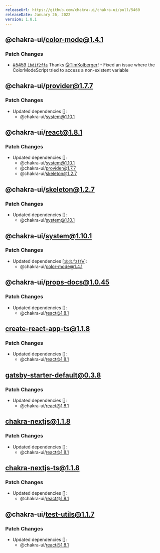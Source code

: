 ```yaml
---
releaseUrl: https://github.com/chakra-ui/chakra-ui/pull/5460
releaseDate: January 26, 2022
version: 1.8.1
---
```



## @chakra-ui/color-mode@1.4.1

### Patch Changes

-   [#5459](https://github.com/chakra-ui/chakra-ui/pull/5459)
    [`1bd1f2ffe`](https://github.com/chakra-ui/chakra-ui/commit/1bd1f2ffef44d810a099b001be98e3bfa229ddad)
    Thanks [@TimKolberger](https://github.com/TimKolberger)! - Fixed an issue
    where the ColorModeScript tried to access a non-existent variable

 ## @chakra-ui/provider@1.7.7

### Patch Changes

-   Updated dependencies \[]:
    -   @chakra-ui/system@1.10.1

 ## @chakra-ui/react@1.8.1

### Patch Changes

-   Updated dependencies \[]:
    -   @chakra-ui/system@1.10.1
    -   @chakra-ui/provider@1.7.7
    -   @chakra-ui/skeleton@1.2.7

 ## @chakra-ui/skeleton@1.2.7

### Patch Changes

-   Updated dependencies \[]:
    -   @chakra-ui/system@1.10.1

 ## @chakra-ui/system@1.10.1

### Patch Changes

-   Updated dependencies
    \[[`1bd1f2ffe`](https://github.com/chakra-ui/chakra-ui/commit/1bd1f2ffef44d810a099b001be98e3bfa229ddad)]:
    -   @chakra-ui/color-mode@1.4.1

 ## @chakra-ui/props-docs@1.0.45

### Patch Changes

-   Updated dependencies \[]:
    -   @chakra-ui/react@1.8.1

 ## create-react-app-ts@1.1.8

### Patch Changes

-   Updated dependencies \[]:
    -   @chakra-ui/react@1.8.1

 ## gatsby-starter-default@0.3.8

### Patch Changes

-   Updated dependencies \[]:
    -   @chakra-ui/react@1.8.1

 ## chakra-nextjs@1.1.8

### Patch Changes

-   Updated dependencies \[]:
    -   @chakra-ui/react@1.8.1

 ## chakra-nextjs-ts@1.1.8

### Patch Changes

-   Updated dependencies \[]:
    -   @chakra-ui/react@1.8.1

 ## @chakra-ui/test-utils@1.1.7

### Patch Changes

-   Updated dependencies \[]:
    -   @chakra-ui/react@1.8.1
